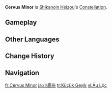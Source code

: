 {{Constellation Overview Infobox
|title     = Cervus Minor
|character = Shikanoin Heizou
|meaning   = Lesser Deer
}}
'''Cervus Minor''' is [[Shikanoin Heizou]]'s [[Constellation]].

==Gameplay==
{{Constellation Table|Shikanoin Heizou}}

==Other Languages==
{{Other Languages
|en      = Cervus Minor
|en_lang = la
|en_tl   = Lesser Deer
|zhs     = 幼鹿座
|zhs_rm  = Yòulù-zuò
|zht     = 幼鹿座
|zht_rm  = Yòulù-zuò
|zh_tl   = Fawn Constellation
|ja      = 小鹿座
|ja_rm   = Kojika-za{{Assumed}}
|ja_tl   = Fawn Constellation
|ko      = 새끼사슴자리
|ko_rm   = Saekki Saseum-jari
|ko_tl   = Fawn Constellation
|es      = Cervus Minor
|fr      = Cervus Minor
|ru      = Малый Олень
|ru_tl   = Little Deer
|th      = Cervus Minor
|vi      = {{tt|Cung|宮}} {{tt|Ấu Lộc|幼鹿}}
|vi_tl   = Fawn Constellation{{Sino|vi|part=1}}
|de      = Cervus Minor
|id      = Cervus Minor
|pt      = Cervus Minor
|tr      = Küçük Geyik
|tr_tl   = Little Deer
|it      = Cervus Minor
}}

==Change History==
{{Change History|2.8}}

==Navigation==
{{Constellation Navbox}}

[[fr:Cervus Minor]]
[[ja:小鹿座]]
[[tr:Küçük Geyik]]
[[vi:Ấu Lộc]]